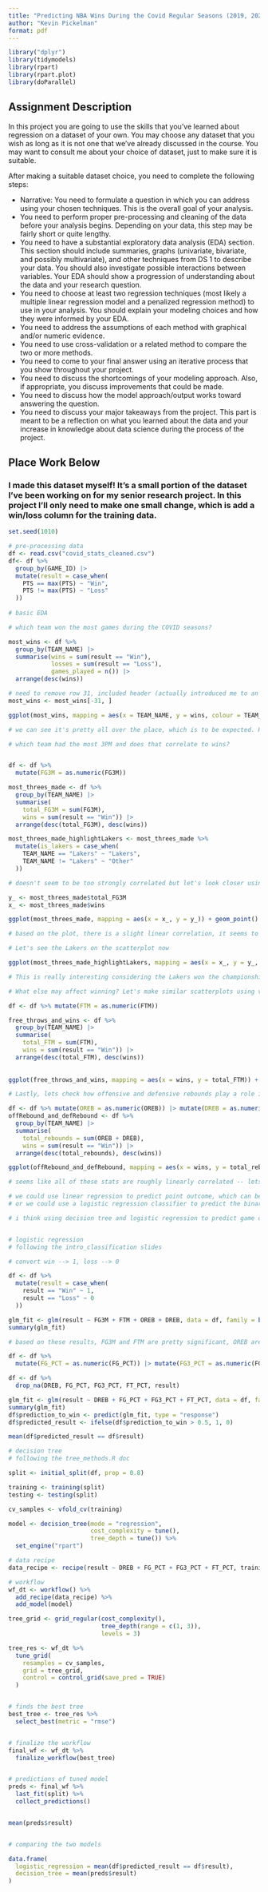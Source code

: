 ```yaml
---
title: "Predicting NBA Wins During the Covid Regular Seasons (2019, 2020)"
author: "Kevin Pickelman"
format: pdf
---
```


```r
library("dplyr")
library(tidymodels)
library(rpart)
library(rpart.plot)
library(doParallel)
```

## Assignment Description

In this project you are going to use the skills that you've learned about regression on a dataset of your own. You may choose any dataset that you wish as long as it is not one that we've already discussed in the course. You may want to consult me about your choice of dataset, just to make sure it is suitable. 

After making a suitable dataset choice, you need to complete the following steps: 

* Narrative: You need to formulate a question in which you can address using your chosen techniques. This is the overall goal of your analysis. 
* You need to perform proper pre-processing and cleaning of the data before your analysis begins. Depending on your data, this step may be fairly short or quite lengthy.
* You need to have a substantial exploratory data analysis (EDA) section. This section should include summaries, graphs (univariate, bivariate, and possibly multivariate), and other techniques from DS 1 to describe your data. You should also investigate possible interactions between variables. Your EDA should show a progression of understanding about the data and your research question.
* You need to choose at least two regression techniques (most likely a multiple linear regression model and a penalized regression method) to use in your analysis. You should explain your modeling choices and how they were informed by your EDA. 
* You need to address the assumptions of each method with graphical and/or numeric evidence.
* You need to use cross-validation or a related method to compare the two or more methods.
* You need to come to your final answer using an iterative process that you show throughout your project.
* You need to discuss the shortcomings of your modeling approach. Also, if appropriate, you discuss improvements that could be made.
* You need to discuss how the model approach/output works toward answering the question. 
* You need to discuss your major takeaways from the project. This part is meant to be a reflection on what you learned about the data and your increase in knowledge about data science during the process of the project. 


## Place Work Below

### I made this dataset myself! It's a small portion of the dataset I've been working on for my senior research project. In this project I'll only need to make one small change, which is add a win/loss column for the training data.

```r
set.seed(1010)

# pre-processing data
df <- read.csv("covid_stats_cleaned.csv")
df<- df %>%
  group_by(GAME_ID) |>
  mutate(result = case_when(
    PTS == max(PTS) ~ "Win",
    PTS != max(PTS) ~ "Loss"
  ))
  
# basic EDA

# which team won the most games during the COVID seasons?

most_wins <- df %>%
  group_by(TEAM_NAME) |>
  summarise(wins = sum(result == "Win"),
            losses = sum(result == "Loss"),
            games_played = n()) |>
  arrange(desc(wins))

# need to remove row 31, included header (actually introduced me to an error I hadn't noticed prior)
most_wins <- most_wins[-31, ]

ggplot(most_wins, mapping = aes(x = TEAM_NAME, y = wins, colour = TEAM_NAME)) + geom_point() + labs(x = "Teams", y = "Wins", title = "Most Wins During COVID Seasons")

# we can see it's pretty all over the place, which is to be expected. However the 76ers appear to be the most winning team throughout this time period. Despite this data not including playoff games, the Lakers won the championship in 2019, and they have the third highest wins during this period.

# which team had the most 3PM and does that correlate to wins?


df <- df %>%
  mutate(FG3M = as.numeric(FG3M))

most_threes_made <- df %>%
  group_by(TEAM_NAME) |>
  summarise(
    total_FG3M = sum(FG3M),
    wins = sum(result == "Win")) |>
  arrange(desc(total_FG3M), desc(wins))

most_threes_made_highlightLakers <- most_threes_made %>%
  mutate(is_lakers = case_when(
    TEAM_NAME == "Lakers" ~ "Lakers", 
    TEAM_NAME != "Lakers" ~ "Other"
  ))

# doesn't seem to be too strongly correlated but let's look closer using a scatterplot

y_ <- most_threes_made$total_FG3M
x_ <- most_threes_made$wins

ggplot(most_threes_made, mapping = aes(x = x_, y = y_)) + geom_point() + labs(x = "Total Wins", y = "Total Three's Made", title = "Total Three's Made Over Amount of Games Won")

# based on the plot, there is a slight linear correlation, it seems to me the best teams find a happy medium, also the Lakers were an outlier this season

# Let's see the Lakers on the scatterplot now

ggplot(most_threes_made_highlightLakers, mapping = aes(x = x_, y = y_, color = is_lakers)) + geom_point() + labs(x = "Total Wins", y = "Total Three's Made", title = "Total Three's Made Over Amount of Games Won")

# This is really interesting considering the Lakers won the championship in 2019! In a world full of team's shooting three's, the Lakers focused heavily on regular field goals. This is important because later on when we select predictors, this may help ultimately decide if FG3M should be included.

# What else may affect winning? Let's make similar scatterplots using various stats.

df <- df %>% mutate(FTM = as.numeric(FTM))

free_throws_and_wins <- df %>%
  group_by(TEAM_NAME) |>
  summarise(
    total_FTM = sum(FTM),
    wins = sum(result == "Win")) |>
  arrange(desc(total_FTM), desc(wins))
 
 
ggplot(free_throws_and_wins, mapping = aes(x = wins, y = total_FTM)) + geom_point() + labs(x = "Total Wins", y = "Total Free Throw's Made", title = "Total Free Throw's Made Over Amount of Games Won")

# Lastly, lets check how offensive and defensive rebounds play a role in winning

df <- df %>% mutate(OREB = as.numeric(OREB)) |> mutate(DREB = as.numeric(DREB))
offRebound_and_defRebound <- df %>%
  group_by(TEAM_NAME) |>
  summarise(
    total_rebounds = sum(OREB + DREB),
    wins = sum(result == "Win")) |>
  arrange(desc(total_rebounds), desc(wins))

ggplot(offRebound_and_defRebound, mapping = aes(x = wins, y = total_rebounds)) + geom_point() + labs(x = "total wins", y = "total rebounds")

# seems like all of these stats are roughly linearly correlated -- lets use these as features and do some modeling!

# we could use linear regression to predict point outcome, which can be used to predict wins
# or we could use a logistic regression classifier to predict the binary outcome of a win or loss.

# i think using decision tree and logistic regression to predict game outcomes is the best bet


# logistic regression
# following the intro_classification slides

# convert win --> 1, loss --> 0

df <- df %>%
  mutate(result = case_when(
    result == "Win" ~ 1,
    result == "Loss" ~ 0
  ))

glm_fit <- glm(result ~ FG3M + FTM + OREB + DREB, data = df, family = binomial())
summary(glm_fit)

# based on these results, FG3M and FTM are pretty significant, OREB are much less significant than i anticipated, and DREB are highly significant

df <- df %>%
  mutate(FG_PCT = as.numeric(FG_PCT)) |> mutate(FG3_PCT = as.numeric(FG3_PCT)) |> mutate(FT_PCT = as.numeric(FT_PCT))

df <- df %>%
  drop_na(DREB, FG_PCT, FG3_PCT, FT_PCT, result)

glm_fit <- glm(result ~ DREB + FG_PCT + FG3_PCT + FT_PCT, data = df, family = binomial())
summary(glm_fit)
df$prediction_to_win <- predict(glm_fit, type = "response")
df$predicted_result <- ifelse(df$prediction_to_win > 0.5, 1, 0)

mean(df$predicted_result == df$result)

# decision tree
# following the tree_methods.R doc

split <- initial_split(df, prop = 0.8)

training <- training(split)
testing <- testing(split)

cv_samples <- vfold_cv(training)

model <- decision_tree(mode = "regression", 
                       cost_complexity = tune(), 
                       tree_depth = tune()) %>% 
  set_engine("rpart")

# data recipe
data_recipe <- recipe(result ~ DREB + FG_PCT + FG3_PCT + FT_PCT, training)

# workflow
wf_dt <- workflow() %>% 
  add_recipe(data_recipe) %>% 
  add_model(model)

tree_grid <- grid_regular(cost_complexity(),
                          tree_depth(range = c(1, 3)),
                          levels = 3)

tree_res <- wf_dt %>% 
  tune_grid(
    resamples = cv_samples,
    grid = tree_grid,
    control = control_grid(save_pred = TRUE)
  )


# finds the best tree
best_tree <- tree_res %>% 
  select_best(metric = "rmse")


# finalize the workflow
final_wf <- wf_dt %>% 
  finalize_workflow(best_tree)


# predictions of tuned model
preds <- final_wf %>% 
  last_fit(split) %>% 
  collect_predictions()


mean(preds$result)


# comparing the two models

data.frame(
  logistic_regression = mean(df$predicted_result == df$result),
  decision_tree = mean(preds$result)
)
```

